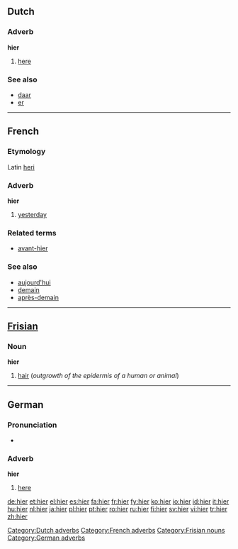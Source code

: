 {{see|hier-}}
==Dutch==

===Adverb===
'''hier'''

# [[here]]

===See also===
*[[daar]]
*[[er]]

[[Category:Dutch adverbs]]

----

==French==

===Etymology===
Latin [[heri]]

===Adverb===
'''hier'''

# [[yesterday]]

===Related terms===
*[[avant-hier]]

===See also===
*[[aujourd'hui]]
*[[demain]]
*[[après-demain]]

[[Category:French adverbs]]

----

==[[Frisian]]==

===Noun===
'''hier'''

# [[hair]] (''outgrowth of the epidermis of a human or animal'')

[[Category:Frisian nouns]]

----

==German==

===Pronunciation===
* {{IPA|[hiːɐ]}}

===Adverb===
'''hier'''

# [[here]]

[[Category:German adverbs]]

[[de:hier]]
[[et:hier]]
[[el:hier]]
[[es:hier]]
[[fa:hier]]
[[fr:hier]]
[[fy:hier]]
[[ko:hier]]
[[io:hier]]
[[id:hier]]
[[it:hier]]
[[hu:hier]]
[[nl:hier]]
[[ja:hier]]
[[pl:hier]]
[[pt:hier]]
[[ro:hier]]
[[ru:hier]]
[[fi:hier]]
[[sv:hier]]
[[vi:hier]]
[[tr:hier]]
[[zh:hier]]